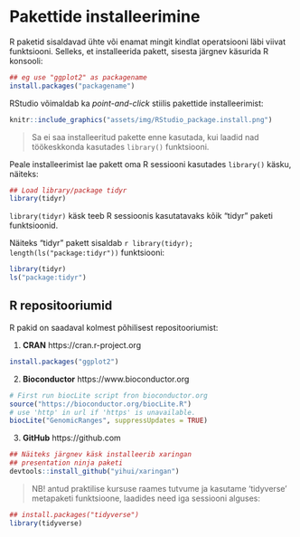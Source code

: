 # Pakettide installeerimine

R paketid sisaldavad ühte või enamat mingit kindlat operatsiooni läbi viivat funktsiooni. 
Selleks, et installeerida pakett, sisesta järgnev käsurida R konsooli:
```r
## eg use "ggplot2" as packagename
install.packages("packagename")
```

RStudio võimaldab ka _point-and-click_ stiilis pakettide installeerimist:
```r
knitr::include_graphics("assets/img/RStudio_package.install.png")
```

> Sa ei saa installeeritud pakette enne kasutada, kui laadid nad töökeskkonda kasutades `library()` funktsiooni.

Peale installeerimist lae pakett oma R sessiooni kasutades `library()` käsku, näiteks:

```r
## Load library/package tidyr
library(tidyr)
```

`library(tidyr)` käsk teeb R sessioonis kasutatavaks kõik "tidyr" paketi funktsioonid.


Näiteks "tidyr" pakett sisaldab `r library(tidyr); length(ls("package:tidyr"))` funktsiooni:

```r
library(tidyr)
ls("package:tidyr")
```


## R repositooriumid
R pakid on saadaval kolmest põhilisest repositooriumist:

1. __CRAN__ https://cran.r-project.org

```r
install.packages("ggplot2")
```

2. __Bioconductor__ https://www.bioconductor.org

```r
# First run biocLite script fron bioconductor.org
source("https://bioconductor.org/biocLite.R")  
# use 'http' in url if 'https' is unavailable. 
biocLite("GenomicRanges", suppressUpdates = TRUE)
```

3. __GitHub__ https://github.com

```r
## Näiteks järgnev käsk installeerib xaringan 
## presentation ninja paketi
devtools::install_github("yihui/xaringan")
```


> NB! antud praktilise kursuse raames tutvume ja kasutame 'tidyverse' metapaketi funktsioone, laadides need iga sessiooni alguses:

```r
## install.packages("tidyverse")
library(tidyverse)
```

